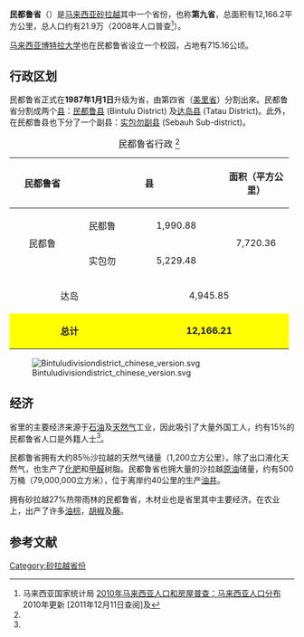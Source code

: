 {{Infobox Settlement
|name=民都鲁省
|official_name=Bahagian Bintulu
|image_blank_emblem = Flag of Sarawak.svg
|blank_emblem_type = 砂拉越州旗
|image_map = Sarawakbintulu.png
|mapsize=225px
|subdivision_type=国家
|subdivision_name=[[马来西亚|马来西亚]]
|subdivision_type1=州属
|subdivision_name1=[[砂拉越|砂拉越]]
|area_total_km2 = 12166.2
|population_total = 219529
|population_density_km2 = auto
|population_as_of = 2010
|blank1_name = 车俩号牌
|blank1_info = QT
|blank2_name = 族群
|blank2_info = [[伊班族|伊班]] (41.6%), [[华人|华人]] (16.2%), [[馬蘭諾族|馬蘭諾]] (10.7%), [[马来人|马来人]] (8.7%), [[比达友族|比达友]] (1.3%) 与 其他 (21.5%)
|seat_type =省会
|seat = [[民都鲁|民都鲁]]
|parts_type = 地方政府
|parts = [[民都鲁省发展局|民都鲁省发展局]] ''Bintulu Development Authority (BDA)''
|website = [http://www.bintuluro.sarawak.gov.my/ Bintulu Division Resident's Office]
}}

'''民都鲁省'''（{{lang-ms|Bahagian Bintulu}}）是[[马来西亚|马来西亚]][[砂拉越|砂拉越]]其中一个省份，也称'''第九省'''，总面积有12,166.2平方公里，总人口约有21.9万（2008年人口普查<ref name="bintulu1">马来西亚国家统计局 [http://www.statistics.gov.my/portal/download_Population/files/census2010/Taburan_Penduduk_dan_Ciri-ciri_Asas_Demografi.pdf 2010年马来西亚人口和房屋普查：马来西亚人口分布] {{webarchive|url=https://web.archive.org/web/20150301154300/http://www.statistics.gov.my/portal/download_Population/files/census2010/Taburan_Penduduk_dan_Ciri-ciri_Asas_Demografi.pdf |date=2015-03-01 }} 2010年更新 [2011年12月11日查阅]{{ms}}及{{en}}</ref>）。

[[马来西亚博特拉大学|马来西亚博特拉大学]]也在民都鲁省设立一个校园，占地有715.16公顷。

== 行政区划 ==
民都鲁省正式在'''1987年1月1日'''升级为省，由第四省（[[美里省|美里省]]）分割出來。民都鲁省分割成两个[[县|县]]：[[民都鲁县|民都鲁县]] (Bintulu District) 及[[达岛县|达岛县]] (Tatau District)。此外，在民都鲁县也下分了一个副县：[[实包勿副县|实包勿副县]] (Sebauh Sub-district)。

{| class="wikitable" align="center"
 |+ 民都鲁省行政 
<ref name="bintulu1"/>
|-
! rowspan="5" align="center" height="35"| 民都鲁省 
! colspan="2" align="center" height="35"| 县                    
! colspan="2" align="center" height="35"| 面积（平方公里）
! colspan="2" align="center" height="35"| 人口（2010年数据）
|-
| rowspan="2" width="100" align="center" | 民都鲁 
| width="80" align="center" height="30"| 民都鲁 
| width="150" align="center" | 1,990.88
| rowspan="2" width="100" align="center" | 7,720.36
| width="150" align="center" height="30"| 167,392
| rowspan="2" width="100" align="center" | 189,146
|-
| width="80" align="center"  height="30"| 实包勿
| width="150" align="center" height="30"| 5,229.48
| width="150" align="center" height="30"| 21,754
|-
| colspan="2" align="center" height="30" | 达岛
| colspan="2" align="center" height="30" | 4,945.85
| colspan="2" align="center" height="30" | 30,383
|-
| style="background:yellow" colspan="2" align="center" height="35"| '''总计'''
| style="background:yellow" colspan="2" align="center" height="35"| '''12,166.21'''
| style="background:yellow" colspan="2" align="center" height="35"| '''219,529'''
|}

[[File:Bintuludivisiondistrict_chinese_version.svg|thumb]]

== 经济 ==
省里的主要经济来源于[[石油|石油]]及[[天然气|天然气]]工业，因此吸引了大量外国工人，约有15%的民都鲁省人口是外籍人士<ref name="bintulu1"/>。

民都鲁省拥有大约85％沙拉越的天然气储量（1,200立方公里）。除了出口液化天然气，也生产了[[化肥|化肥]]和[[甲醛|甲醛]]树脂。民都鲁省也拥大量的沙拉越[[原油|原油]]储量，约有500万桶（79,000,000立方米），位于离岸约40公里的生产[[油井|油井]]。

拥有砂拉越27%热带雨林的民都鲁省，木材业也是省里其中主要经济。在农业上，出产了许多[[油棕|油棕]]，[[胡椒|胡椒]]及[[藤|藤]]。

==参考文献==
{{reflist}}

{{砂拉越}}
[[Category:砂拉越省份|Category:砂拉越省份]]